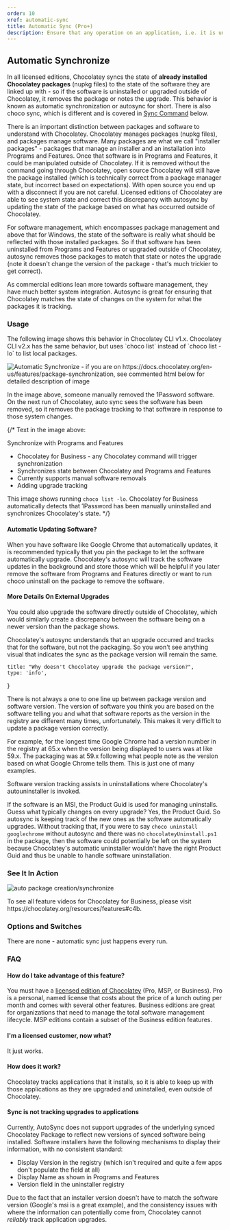 ```yaml
---
order: 10
xref: automatic-sync
title: Automatic Sync (Pro+)
description: Ensure that any operation on an application, i.e. it is uninstalled, or upgraded, is tracked within Chocolatey as well
---
```


## Automatic Synchronize

In all licensed editions, Chocolatey syncs the state of **already installed Chocolatey packages** (nupkg files) to the state of the software they are linked up with - so if the software is uninstalled or upgraded outside of Chocolatey, it removes the package or notes the upgrade. This behavior is known as automatic synchronization or autosync for short. There is also choco sync, which is different and is covered in [Sync Command](#sync-command) below.

There is an important distinction between packages and software to understand with Chocolatey. Chocolatey manages packages (nupkg files), and packages manage software. Many packages are what we call "installer packages" - packages that manage an installer and an installation into Programs and Features. Once that software is in Programs and Features, it could be manipulated outside of Chocolatey. If it is removed without the command going through Chocolatey, open source Chocolatey will still have the package installed (which is technically correct from a package manager state, but incorrect based on expectations). With open source you end up with a disconnect if you are not careful. Licensed editions of Chocolatey are able to see system state and correct this discrepancy with autosync by updating the state of the package based on what has occurred outside of Chocolatey.

For software management, which encompasses package management and above that for Windows, the state of the software is really what should be reflected with those installed packages. So if that software has been uninstalled from Programs and Features or upgraded outside of Chocolatey, autosync removes those packages to match that state or notes the upgrade (note it doesn't change the version of the package - that's much trickier to get correct).

As commercial editions lean more towards software management, they have much better system integration. Autosync is great for ensuring that Chocolatey matches the state of changes on the system for what the packages it is tracking.

### Usage

<Callout type="warning">
    The following image shows this behavior in Chocolatey CLI v1.x. Chocolatey CLI v2.x has the same behavior, but uses `choco list` instead of `choco list -lo` to list local packages.
</Callout>

![Automatic Synchronize - if you are on https://docs.chocolatey.org/en-us/features/package-synchronization, see commented html below for detailed description of image](/images/features/features_synchronize.png)

In the image above, someone manually removed the 1Password software. On the next run of Chocolatey, auto sync sees the software has been removed, so it removes the package tracking to that software in response to those system changes.

{/*
Text in the image above:

Synchronize with Programs and Features

- Chocolatey for Business - any Chocolatey command will trigger synchronization
- Synchronizes state between Chocolatey and Programs and Features
- Currently supports manual software removals
- Adding upgrade tracking

This image shows running `choco list -lo`. Chocolatey for Business automatically detects that 1Password has been manually uninstalled and synchronizes Chocolatey's state.
*/}

#### Automatic Updating Software?

When you have software like Google Chrome that automatically updates, it is recommended typically that you pin the package to let the software automatically upgrade. Chocolatey's autosync will track the software updates in the background and store those which will be helpful if you later remove the software from Programs and Features directly or want to run choco uninstall on the package to remove the software.

#### More Details On External Upgrades

You could also upgrade the software directly outside of Chocolatey, which would similarly create a discrepancy between the software being on a newer version than the package shows.

Chocolatey's autosync understands that an upgrade occurred and tracks that for the software, but not the packaging. So you won't see anything visual that indicates the sync as the package version will remain the same.

    title: "Why doesn't Chocolatey upgrade the package version?",
    type: 'info',
}

<Callout content={callout1}>
    There is not always a one to one line up between package version and software version. The version of software you think you are based on the software telling you and what that software reports as the version in the registry are different many times, unfortunately. This makes it very difficlt to update a package version correctly.
</Callout>

For example, for the longest time Google Chrome had a version number in the registry at 65.x when the version being displayed to users was at like 59.x. The packaging was at 59.x following what people note as the version based on what Google Chrome tells them. This is just one of many examples.

<Callout type="info">
    Software version tracking assists in uninstallations where Chocolatey's autouninstaller is invoked.
</Callout>

If the software is an MSI, the Product Guid is used for managing uninstalls. Guess what typically changes on every upgrade? Yes, the Product Guid. So autosync is keeping track of the new ones as the software automatically upgrades. Without tracking that, if you were to say `choco uninstall googlechrome` without autosync and there was no `chocolateyUninstall.ps1` in the package, then the software could potentially be left on the system because Chocolatey's automatic uninstaller wouldn't have the right Product Guid and thus be unable to handle software uninstallation.

### See It In Action

![auto package creation/synchronize](/images/gifs/choco_business_features.gif)

<Callout type="info">
    To see all feature videos for Chocolatey for Business, please visit https://chocolatey.org/resources/features#c4b.
</Callout>

### Options and Switches

There are none - automatic sync just happens every run.

### FAQ

#### How do I take advantage of this feature?

You must have a [licensed edition of Chocolatey](https://chocolatey.org/pricing) (Pro, MSP, or Business). Pro is a personal, named license that costs about the price of a lunch outing per month and comes with several other features. Business editions are great for organizations that need to manage the total software management lifecycle. MSP editions contain a subset of the Business edition features.

#### I'm a licensed customer, now what?

It just works.

#### How does it work?

Chocolatey tracks applications that it installs, so it is able to keep up with those applications as they are upgraded and uninstalled, even outside of Chocolatey.

#### Sync is not tracking upgrades to applications

Currently, AutoSync does not support upgrades of the underlying synced Chocolatey Package to reflect new versions of synced software being installed.
Software installers have the following mechanisms to display their information, with no consistent standard:

- Display Version in the registry (which isn't required and quite a few apps don't populate the field at all)
- Display Name as shown in Programs and Features
- Version field in the uninstaller registry

Due to the fact that an installer version doesn't have to match the software version (Google's msi is a great example), and the consistency issues with where the information can potentially come from, Chocolatey cannot _reliably_ track application upgrades.
